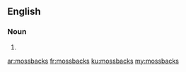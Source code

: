==English==

===Noun===
{{head|en|plural}}

# {{plural of|mossback|lang=en}}

[[ar:mossbacks]]
[[fr:mossbacks]]
[[ku:mossbacks]]
[[my:mossbacks]]